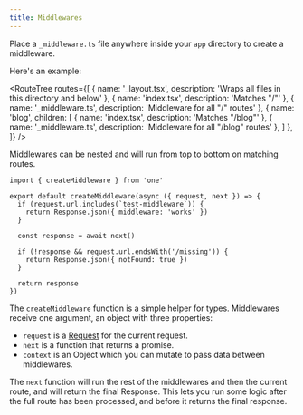 ```yaml
---
title: Middlewares
---
```


<Status is="developing" />

Place a `_middleware.ts` file anywhere inside your `app` directory to create a middleware.

Here's an example:

<RouteTree
  routes={[
    { name: '_layout.tsx', description: 'Wraps all files in this directory and below' },
    { name: 'index.tsx', description: 'Matches "/"' },
    { name: '_middleware.ts', description: 'Middleware for all "/" routes' },
    { name: 'blog', children: [
      { name: 'index.tsx', description: 'Matches "/blog"' },
      { name: '_middleware.ts', description: 'Middleware for all "/blog" routes' },
    ] },
  ]}
/>

Middlewares can be nested and will run from top to bottom on matching routes.

```tsx fileName=app/_middleware.ts
import { createMiddleware } from 'one'

export default createMiddleware(async ({ request, next }) => {
  if (request.url.includes(`test-middleware`)) {
    return Response.json({ middleware: 'works' })
  }

  const response = await next()

  if (!response && request.url.endsWith('/missing')) {
    return Response.json({ notFound: true })
  }

  return response
})
```

The `createMiddleware` function is a simple helper for types. Middlewares receive one argument, an object with three properties:

- `request` is a [Request](https://developer.mozilla.org/en-US/docs/Web/API/Request) for the current request.
- `next` is a function that returns a promise.
- `context` is an Object which you can mutate to pass data between middlewares.

The `next` function will run the rest of the middlewares and then the current route, and will return the final Response. This lets you run some logic after the full route has been processed, and before it returns the final response.
